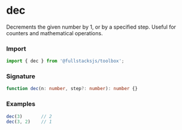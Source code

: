 # dec

Decrements the given number by 1, or by a specified step. Useful for counters and mathematical operations.

### Import

```typescript copy
import { dec } from '@fullstacksjs/toolbox';
```

### Signature

```typescript copy
function dec(n: number, step?: number): number {}
```

### Examples

```typescript copy
dec(3)       // 2
dec(3, 2)    // 1
```
